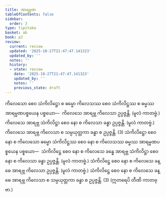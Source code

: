 ```yaml
---
title: အာရမ္မဏ
tableOfContents: false
sidebar:
  order: 3
type: tipitaka
basket: ab
book: p2
review:
  current: review
  updated: '2025-10-27T21:47:47.141323'
  updated_by: ''
  notes: ''
  history:
  - state: review
    date: '2025-10-27T21:47:47.141323'
    updated_by: ''
    notes: ''
    previous_state: draft
---
```



<ReviewStatus review={frontmatter.review} showDetails={true} />

<HypothesisAnnotation frontmatter={frontmatter} />

<DynamicBreadcrumb />

<Division number="87" book="p2" e="ch" v="38" p="402">

<Paragraph number="4035" book="p2">
ကိလေသော စေဝ သံကိလိဋ္ဌော စ ဓမ္မော ကိလေသဿ စေဝ သံကိလိဋ္ဌဿ စ ဓမ္မဿ အာရမ္မဏပစ္စယေန ပစ္စယော—  ကိလေသေ အာရဗ္ဘ ကိလေသာ ဥပ္ပဇ္ဇန္တိ. (မူလံ ကာတဗ္ဗံ.) ကိလေသေ အာရဗ္ဘ သံကိလိဋ္ဌာ စေဝ နော စ ကိလေသာ ခန္ဓာ ဥပ္ပဇ္ဇန္တိ. (မူလံ ကာတဗ္ဗံ.) ကိလေသေ အာရဗ္ဘ ကိလေသာ စ သမ္ပယုတ္တကာ ခန္ဓာ စ ဥပ္ပဇ္ဇန္တိ. (3)
</Paragraph>

</Division>
<Division number="88" book="p2" e="ch" v="38" p="402">

<Paragraph number="4036" book="p2">
သံကိလိဋ္ဌော စေဝ နော စ ကိလေသော ဓမ္မော သံကိလိဋ္ဌဿ စေဝ နော စ ကိလေသဿ ဓမ္မဿ အာရမ္မဏပစ္စယေန ပစ္စယော—  သံကိလိဋ္ဌေ စေဝ နော စ ကိလေသေ ခန္ဓေ အာရဗ္ဘ သံကိလိဋ္ဌာ စေဝ နော စ ကိလေသာ ခန္ဓာ ဥပ္ပဇ္ဇန္တိ. (မူလံ ကာတဗ္ဗံ.) သံကိလိဋ္ဌေ စေဝ နော စ ကိလေသေ ခန္ဓေ အာရဗ္ဘ ကိလေသာ ဥပ္ပဇ္ဇန္တိ. (မူလံ ကာတဗ္ဗံ.) သံကိလိဋ္ဌေ စေဝ နော စ ကိလေသေ ခန္ဓေ အာရဗ္ဘ ကိလေသာ စ သမ္ပယုတ္တကာ ခန္ဓာ စ ဥပ္ပဇ္ဇန္တိ. (3)
</Paragraph>

<Paragraph number="4037" book="p2">
(ဣတရေပိ တီဏိ ကာတဗ္ဗာ.)
</Paragraph>
</Division>